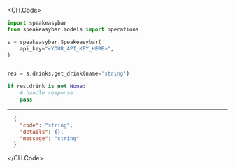 
<CH.Code>
```python GetDrink.py
import speakeasybar
from speakeasybar.models import operations

s = speakeasybar.Speakeasybar(
    api_key="<YOUR_API_KEY_HERE>",
)


res = s.drinks.get_drink(name='string')

if res.drink is not None:
    # handle response
    pass
```
---

```json Example Response
  {
    "code": "string",
    "details": {},
    "message": "string"
  }
```
</CH.Code>
